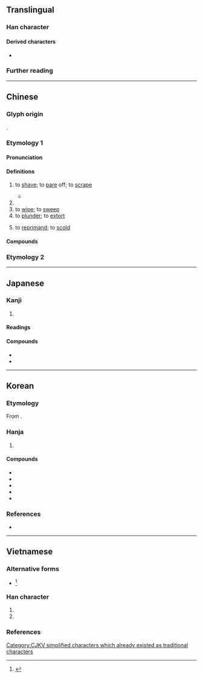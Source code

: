 {{also|颳}}
{{character info/new}}
==Translingual==

===Han character===
{{Han char|rn=18|rad=刀|as=06|sn=8|four=22600|canj=HRLN|ids=⿰舌刂}}

====Derived characters====
* {{l|mul|[[𠵯]], [[𢯔]], [[𣈛]], [[𠟥]], [[𮢏]]}}

===Further reading===
{{Han ref|kx=0138.290|dkj=01943|dj=0314.070|hdz=10335.030|uh=522E}}

[[Category:CJKV simplified characters which already existed as traditional characters]]

----

==Chinese==

===Glyph origin===
{{Han etym}}
{{Han compound|𠯑|刀|c1=p|c2=s|t2=knife|ls=psc}}.

===Etymology 1===
{{zh-forms|alt=𠜜,劀}}

====Pronunciation====
{{zh-pron
|m=guā
|ma=zh-guā.ogg
|dg=гуа2
|c=gwaat3
|h=pfs=koat
|md=
|mn=ml:koat/koah/tp,xm:kuih/kh:koeh/tw,zz:khe/qz,twv,xm:khoe
|mn_note=koat - literary; koah - vernacular; kuih/koeh - vernacular (俗); khe/khoe - 磎 is used in the Mainland
|mn-t=guêh4/guah4/huah4
|mn-t_note=guah4 - equivalent to {{zh-l|*颳}}; huah4 - dialectal ("to sharpen")
|w=4kuaq
|mc=y
|oc=y
|cat=v
}}

====Definitions====
{{zh-hanzi}}

# to [[shave]]; to [[pare]] off; to [[scrape]]
#: {{zh-x|唔 小心 畀 啲 嘢 刮 嚫|to accidentally '''scrape''' oneself on something|C}}
#* {{zh-x|走 到 廚下，把 魚 接 在 手 內，拿 刀 刮 了 三 四 刮，拎 著 尾巴，望 滾湯 鍋 裏 一 摜。|ref=Rulin Waishi}}
# {{zh-alt-form|颳|to [[blow]]}}
# to [[wipe]]; to [[sweep]]
# to [[plunder]]; to [[extort]]
# {{lb|zh|colloquial}} to [[reprimand]]; to [[scold]]

====Compounds====
{{zh-der|刮目相看|刮臉|刮鬍子|刮痧|刮削|耳刮子|打耳刮子|刮補}}

===Etymology 2===
{{zh-see|颳}}

{{zh-cat|Beginning}}

----

==Japanese==

===Kanji===
{{ja-kanji|grade=|rs=刀06}}

# {{rfdef|ja|sort=刀06}}

====Readings====
{{ja-readings
|on=かつ, けち
|kun=けず-る, きさ-ぐ, きさげ, こそ-ぐ, こそ-げる
}}

====Compounds====
* {{ja-r|刮眼|かつがん}}
* {{ja-r|刮目|かつもく}}

----

==Korean==

===Etymology===
From {{der|ko|ltc|sort=괄|-}} {{ltc-l|刮}}.

===Hanja===
{{ko-hanja-search}}
{{ko-hanja|깎다|깎을|괄}}

# {{hanja form of|괄|to [[cut]]; to [[shave]]; to [[peel]]}}

====Compounds====
{{der-top3|Compounds}}
* {{ko-l|괄목|刮目}}
* {{ko-l|괄삭|刮削}}
* {{ko-l|괄구마광|刮垢摩光}}
* {{ko-l|괄목상대|刮目相對}}
* {{ko-l|귀배괄모|龜背刮毛}}
{{der-bottom}}

===References===
* {{R:hanjadoc|773}}

----

==Vietnamese==

===Alternative forms===
* {{alter|vi|{{vi-l|𠜵|quát}}}}<ref name=bonet>{{vi-ref|Bonet (1899).}}</ref>

===Han character===
{{vi-readings|rs=刀06
|hanviet=quát-gdhn;bonet;genibrel
|phienthiet=
|nom=quát-bonet;genibrel;taberd
}}

# {{han tu form of|quát|to [[scrape]] off; to [[pare]]; to make [[thin]]}}
# {{Nom form of|quát|to [[shout]]; to [[storm#Verb|storm]]; to [[yell]]}}

===References===
<references/>